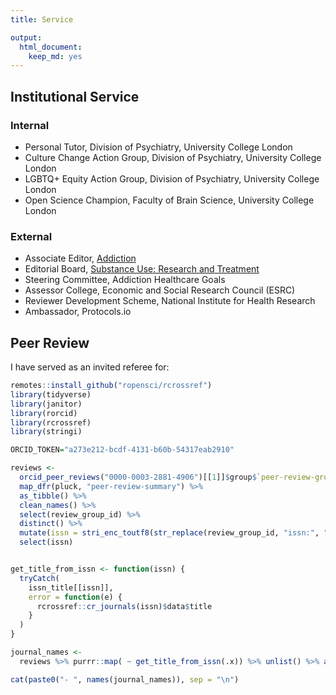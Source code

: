 ```yaml
---
title: Service

output:
  html_document:
    keep_md: yes
---
```

## Institutional Service

### Internal

- Personal Tutor, Division of Psychiatry, University College London
- Culture Change Action Group, Division of Psychiatry, University College London
- LGBTQ+ Equity Action Group, Division of Psychiatry, University College London
- Open Science Champion, Faculty of Brain Science, University College London

### External

- Associate Editor, [Addiction](https://onlinelibrary.wiley.com/page/journal/13600443/homepage/editorialboard.html)
- Editorial Board, [Substance Use: Research and Treatment](https://journals.sagepub.com/editorial-board/SAT)
- Steering Committee, Addiction Healthcare Goals 
- Assessor College, Economic and Social Research Council (ESRC)
- Reviewer Development Scheme, National Institute for Health Research
- Ambassador, Protocols.io

## Peer Review

I have served as an invited referee for:  

```r
remotes::install_github("ropensci/rcrossref")
library(tidyverse)
library(janitor)
library(rorcid)
library(rcrossref)
library(stringi)

ORCID_TOKEN="a273e212-bcdf-4131-b60b-54317eab2910"

reviews <-
  orcid_peer_reviews("0000-0003-2881-4906")[[1]]$group$`peer-review-group` %>%
  map_dfr(pluck, "peer-review-summary") %>%
  as_tibble() %>%
  clean_names() %>%
  select(review_group_id) %>%
  distinct() %>%
  mutate(issn = stri_enc_toutf8(str_replace(review_group_id, "issn:", ""))) %>%
  select(issn)


get_title_from_issn <- function(issn) {
  tryCatch(
    issn_title[[issn]],
    error = function(e) {
      rcrossref::cr_journals(issn)$data$title
    }
  )
}

journal_names <-
  reviews %>% purrr::map( ~ get_title_from_issn(.x)) %>% unlist() %>% as_tibble() %>% mutate(value = gsub("Men s", "Men's", value)) %>% mutate(sort_value = str_remove(value, regex("^(the|a|an)\\s+", ignore_case = TRUE))) %>% arrange(sort_value) %>% select(-sort_value) %>% mutate(value = str_squish(value)) %>% pivot_wider(names_from = value)

cat(paste0("- ", names(journal_names)), sep = "\n")
```  

